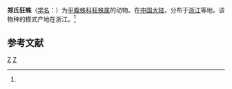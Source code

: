 {{Speciesbox
| taxon = Zelotes Zhengi
| binomial_authority = (Platnick et Song, 1986)<ref name='id14405'>{{cite web| url =http://www.bioinfo.cn/db05/BjdwSpecies.php?action=view&id=14405| title =郑氏狂蛛| work =《中国动物物种编目数据库》| publisher =中国科学院微生物研究所| author =中国科学院动物研究所| accessdate =2009-04-28| deadurl =yes| archiveurl =https://web.archive.org/web/20160305052912/http://www.bioinfo.cn/db05/BjdwSpecies.php?action=view&id=14405| archivedate =2016-03-05}}</ref>
}}

'''郑氏狂蛛'''（[[学名|学名]]：{{lang|la|''Zelotes Zhengi''}}）为[[平腹蛛科|平腹蛛科]][[狂蛛属|狂蛛属]]的动物。在[[中国大陆|中国大陆]]，分布于[[浙江|浙江]]等地。该物种的模式产地在浙江。<ref name='id14405'/>

== 参考文献 ==
{{reflist}}

{{taxonbar}}
[[Category:_1986年描述的动物|Z]]
[[Category:狂蛛属|Z]]
